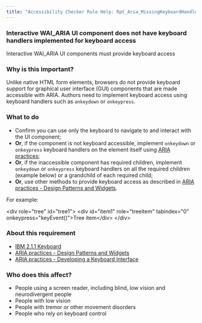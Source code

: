 ```yaml
---
title: "Accessibility Checker Rule Help: Rpt_Aria_MissingKeyboardHandler"
---
```


<div className="toolHelp">
<Row>
<Column colLg={16} colMd={8} colSm={4} className="toolHead">

### Interactive WAI_ARIA UI component does not have keyboard handlers implemented for keyboard access

<div id="locLevel"></div>

Interactive WAI_ARIA UI components must provide keyboard access

</Column>
</Row>
<Row>
<Column colLg={11} colMd={5} colSm={4} className="toolMain">

### Why is this important?

Unlike native HTML form elements, browsers do not provide keyboard support for graphical user interface (GUI) components that are made accessible with ARIA. Authors need to implement keyboard access using keyboard handlers such as `onkeydown` or `onkeypress`.

<div id="locSnippet"></div>

### What to do

 * Confirm you can use only the keyboard to navigate to and interact with the UI component;
 * **Or**, if the component is not keyboard accessible, implement `onkeydown` or `onkeypress` keyboard handlers on the element itself using [ARIA practices](https://www.w3.org/TR/wai-aria-practices-1.2);
 * **Or**, if the inaccessible component has required children, implement `onkeydown` or `onkeypress` keyboard handlers on all the required children (example below) or a grandchild of each required child;
 * **Or**, use other methods to provide keyboard access as described in [ARIA practices - Design Patterns and Widgets](https://w3c.github.io/aria-practices/#aria_ex).

For example:

<CodeSnippet type="multi" light={true}>&lt;div role="tree" id="tree1"&gt;
    &lt;div id="item1" role="treeitem" tabindex="0" onkeypress="keyEvent()"&gt;Tree item&lt;/div&gt;
&lt;/div&gt;</CodeSnippet>

</Column>
<Column colLg={5} colMd={3} colSm={4} className="toolLeft">

### About this requirement

* [IBM 2.1.1 Keyboard](https://www.ibm.com/able/requirements/requirements/#2_1_1)  
* [ARIA practices - Design Patterns and Widgets](https://w3c.github.io/aria-practices/#aria_ex)  
* [ARIA practices - Developing a Keyboard Interface](https://w3c.github.io/aria-practices/#keyboard)

### Who does this affect?

 * People using a screen reader, including blind, low vision and neurodivergent people
 * People with low vision
 * People with tremor or other movement disorders
 * People who rely on keyboard control

</Column>
</Row>
</div>

